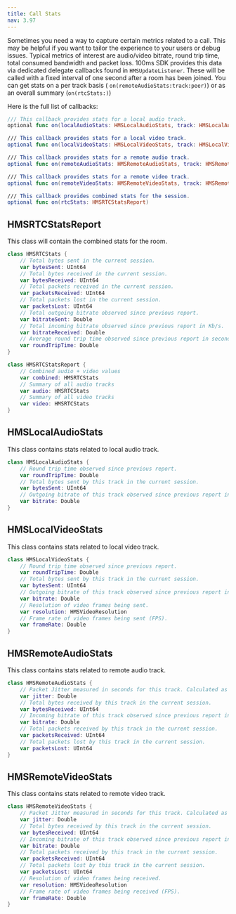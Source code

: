 ---
title: Call Stats
nav: 3.97
---

Sometimes you need a way to capture certain metrics related to a call. This may be helpful if you want to tailor the experience to your users or debug issues. Typical metrics of interest are audio/video bitrate, round trip time, total consumed bandwidth and packet loss. 100ms SDK provides this data via dedicated delegate callbacks found in `HMSUpdateListener`. These will be called with a fixed interval of one second after a room has been joined. You can get stats on a per track basis ( `on(remoteAudioStats:track:peer)`) or as an overall summary (`on(rtcStats:)`) 

Here is the full list of callbacks:

```swift
/// This callback provides stats for a local audio track.
optional func on(localAudioStats: HMSLocalAudioStats, track: HMSLocalAudioTrack, peer: HMSPeer)

/// This callback provides stats for a local video track.
optional func on(localVideoStats: HMSLocalVideoStats, track: HMSLocalVideoTrack, peer: HMSPeer)

/// This callback provides stats for a remote audio track.
optional func on(remoteAudioStats: HMSRemoteAudioStats, track: HMSRemoteAudioTrack, peer: HMSPeer)

/// This callback provides stats for a remote video track.
optional func on(remoteVideoStats: HMSRemoteVideoStats, track: HMSRemoteVideoTrack, peer: HMSPeer)

/// This callback provides combined stats for the session.
optional func on(rtcStats: HMSRTCStatsReport)
```

## HMSRTCStatsReport

This class will contain the combined stats for the room.

```swift
class HMSRTCStats {
	// Total bytes sent in the current session.
	var bytesSent: UInt64
	// Total bytes received in the current session.
	var bytesReceived: UInt64
	// Total packets received in the current session.
	var packetsReceived: UInt64
	// Total packets lost in the current session.
	var packetsLost: UInt64
	// Total outgoing bitrate observed since previous report.
	var bitrateSent: Double
	// Total incoming bitrate observed since previous report in Kb/s.
	var bitrateReceived: Double
	// Average round trip time observed since previous report in seconds.
	var roundTripTime: Double
}

class HMSRTCStatsReport {
	// Combined audio + video values
	var combined: HMSRTCStats
	// Summary of all audio tracks
	var audio: HMSRTCStats
	// Summary of all video tracks
	var video: HMSRTCStats
}
```

## HMSLocalAudioStats

This class contains stats related to local audio track.

```swift
class HMSLocalAudioStats {
	// Round trip time observed since previous report.
	var roundTripTime: Double
	// Total bytes sent by this track in the current session.
	var bytesSent: UInt64
	// Outgoing bitrate of this track observed since previous report in Kb/s.
	var bitrate: Double
}
```

## HMSLocalVideoStats

This class contains stats related to local video track.

```swift
class HMSLocalVideoStats {
	// Round trip time observed since previous report.
	var roundTripTime: Double
	// Total bytes sent by this track in the current session.
	var bytesSent: UInt64
	// Outgoing bitrate of this track observed since previous report in Kb/s.
	var bitrate: Double
	// Resolution of video frames being sent.
	var resolution: HMSVideoResolution
	// Frame rate of video frames being sent (FPS).
	var frameRate: Double
}
```

## HMSRemoteAudioStats

This class contains stats related to remote audio track.

```swift
class HMSRemoteAudioStats {
	// Packet Jitter measured in seconds for this track. Calculated as defined in section 6.4.1. of RFC3550.
	var jitter: Double
	// Total bytes received by this track in the current session.
	var bytesReceived: UInt64
	// Incoming bitrate of this track observed since previous report in Kb/s.
	var bitrate: Double
	// Total packets received by this track in the current session.
	var packetsReceived: UInt64
	// Total packets lost by this track in the current session.
	var packetsLost: UInt64
}
```

## HMSRemoteVideoStats

This class contains stats related to remote video track.

```swift
class HMSRemoteVideoStats {
	// Packet Jitter measured in seconds for this track. Calculated as defined in section 6.4.1. of RFC3550.
	var jitter: Double
	// Total bytes received by this track in the current session.
	var bytesReceived: UInt64
	// Incoming bitrate of this track observed since previous report in Kb/s.
	var bitrate: Double
	// Total packets received by this track in the current session.
	var packetsReceived: UInt64
	// Total packets lost by this track in the current session.
	var packetsLost: UInt64
	// Resolution of video frames being received.
	var resolution: HMSVideoResolution
	// Frame rate of video frames being received (FPS).
	var frameRate: Double
}
```